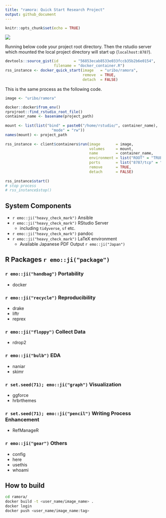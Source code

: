 ```yaml
---
title: "ramora: Quick Start Research Project"
output: github_document
---
```


```r
knitr::opts_chunk$set(echo = TRUE)
```

![](inst/header_logo.png)

Running below code your project root directory. Then the rstudio server which mounted the local project directory will start up (`localhost:8787`).

```r
devtools::source_gist(id       = "56853ecab8533e033fccb35b2b6e0154",
                      filename = "docker_container.R")
rss_instance <- docker_quick_start(image   = "uribo/ramora",
                                   remove  = TRUE,
                                   detach  = FALSE)
```

This is the same process as the following code.

```r
image <- "uribo/ramora"

docker::docker$from_env()
rprojroot::find_rstudio_root_file()
container_name <- basename(project_path)
  
mount <- list(list("bind" = paste0("/home/rstudio/", container_name),
                     "mode" = "rw"))
names(mount) <- project_path
  
rss_instance <- client$containers$run(image       = image,
                                      volumes     = mount,
                                      name        = container_name,
                                      environment = list("ROOT" = "TRUE"),
                                      ports       = list("8787/tcp" = "8787"),
                                      remove      = TRUE,
                                      detach      = FALSE)
  
rss_instance$start()
# stop process
# rss_instance$stop()
```

## System Components

- `r emo::ji("heavy_check_mark")` Ansible
- `r emo::ji("heavy_check_mark")` RStudio Server
    - including `tidyverse`, `sf` etc.
- `r emo::ji("heavy_check_mark")` pandoc
- `r emo::ji("heavy_check_mark")` LaTeX environment
    - Available Japanese PDF Output `r emo::ji("Japan")`

## R Packages `r emo::ji("package")`

### `r emo::ji("handbag")` Portability

- docker

### `r emo::ji("recycle")` Reproducibility

- drake
- liftr
- reprex

### `r emo::ji("floppy")` Collect Data

- rdrop2

### `r emo::ji("bulb")` EDA

- naniar
- skimr

### `r set.seed(71); emo::ji("graph")` Visualization

- ggforce
- hrbrthemes

### `r set.seed(71); emo::ji("pencil")` Writing Process Enhancement

- RefManageR

### `r emo::ji("gear")` Others

- config
- here
- usethis
- whoami

## How to build

```bash
cd ramora/
docker build -t <user_name/image_name> .
docker login
docker push <user_name/image_name:tag>
```
